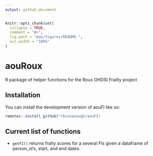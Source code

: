 ```yaml
---
output: github_document
---
```


<!-- README.md is generated from README.Rmd. Please edit that file -->

```r
knitr::opts_chunk$set(
  collapse = TRUE,
  comment = "#>",
  fig.path = "man/figures/README-",
  out.width = "100%"
)
```

# aouRoux

<!-- badges: start -->
<!-- badges: end -->

R package of helper functions for the Roux OHDSI Frailty project

## Installation

You can install the development version of aouFI like so:

``` r
remotes::install_github("rbcavanaugh/aouFI)
```

## Current list of functions

- `getFI()` returns fralty scores for a several FIs given a dataframe of person_id's, start, and end dates.
